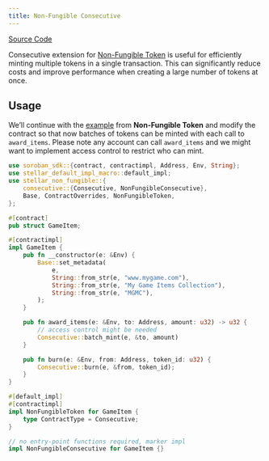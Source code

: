 ```yaml
---
title: Non-Fungible Consecutive
---
```


[Source Code](https://github.com/OpenZeppelin/stellar-contracts/tree/main/packages/tokens/non-fungible/src/extensions/consecutive)

Consecutive extension for [Non-Fungible Token](tokens/non-fungible.mdx) is useful
for efficiently minting multiple tokens in a single transaction. This can significantly
reduce costs and improve performance when creating a large number of tokens at once.

## Usage

We’ll continue with the [example](tokens/non-fungible.mdx#usage) from **Non-Fungible Token**
and modify the contract so that now batches of tokens can be minted with each call
to `award_items`. Please note any account can call `award_items` and we might want to
implement access control to restrict who can mint.

```rust
use soroban_sdk::{contract, contractimpl, Address, Env, String};
use stellar_default_impl_macro::default_impl;
use stellar_non_fungible::{
    consecutive::{Consecutive, NonFungibleConsecutive},
    Base, ContractOverrides, NonFungibleToken,
};

#[contract]
pub struct GameItem;

#[contractimpl]
impl GameItem {
    pub fn __constructor(e: &Env) {
        Base::set_metadata(
            e,
            String::from_str(e, "www.mygame.com"),
            String::from_str(e, "My Game Items Collection"),
            String::from_str(e, "MGMC"),
        );
    }

    pub fn award_items(e: &Env, to: Address, amount: u32) -> u32 {
        // access control might be needed
        Consecutive::batch_mint(e, &to, amount)
    }

    pub fn burn(e: &Env, from: Address, token_id: u32) {
        Consecutive::burn(e, &from, token_id);
    }
}

#[default_impl]
#[contractimpl]
impl NonFungibleToken for GameItem {
    type ContractType = Consecutive;
}

// no entry-point functions required, marker impl
impl NonFungibleConsecutive for GameItem {}
```
